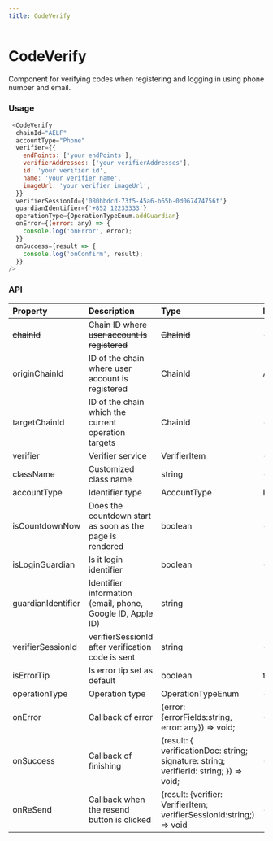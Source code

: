 ```yaml
---
title: CodeVerify
---
```


# CodeVerify

Component for verifying codes when registering and logging in using phone number and email.

### Usage

```javascript
 <CodeVerify
  chainId="AELF"
  accountType="Phone"
  verifier={{
    endPoints: ['your endPoints'],
    verifierAddresses: ['your verifierAddresses'],
    id: 'your verifier id',
    name: 'your verifier name',
    imageUrl: 'your verifier imageUrl',
  }}
  verifierSessionId={'080bbdcd-73f5-45a6-b65b-0d067474756f'}
  guardianIdentifier={'+852 12233333'}
  operationType={OperationTypeEnum.addGuardian}
  onError={(error: any) => {
    console.log('onError', error);
  }}
  onSuccess={result => {
    console.log('onConfirm', result);
  }}
/>
```

### API

| Property           | Description                                                | Type                                                                                   | Default       | Version |
| :----------------- | :--------------------------------------------------------- | :------------------------------------------------------------------------------------- | :------------ | :------ |
| ~~chainId~~        | ~~Chain ID where user account is registered~~              | ~~ChainId~~                                                                            | -             | V1.5.1  |
| originChainId      | ID of the chain where user account is registered           | ChainId                                                                                | AELF          | V1.5.1  |
| targetChainId      | ID of the chain which the current operation targets        | ChainId                                                                                | -             | V1.5.1  |
| verifier           | Verifier service                                           | VerifierItem                                                                           | -             |         |
| className          | Customized class name                                      | string                                                                                 | -             |         |
| accountType        | Identifier type                                            | AccountType                                                                            | Email         |         |
| isCountdownNow     | Does the countdown start as soon as the page is rendered   | boolean                                                                                | -             |         |
| isLoginGuardian    | Is it login identifier                                     | boolean                                                                                | -             |         |
| guardianIdentifier | Identifier information (email, phone, Google ID, Apple ID) | string                                                                                 | -             |         |
| verifierSessionId  | verifierSessionId after verification code is sent          | string                                                                                 | -             |         |
| isErrorTip         | Is error tip set as default                                | boolean                                                                                | true          |         |
| operationType      | Operation type                                             | OperationTypeEnum                                                                      | -             |         |
| onError            | Callback of error                                          | (error: {errorFields:string, error: any}) => void;                                     | -             |         |
| onSuccess          | Callback of finishing                                      | (result: { verificationDoc: string; signature: string; verifierId: string; }) => void; | -             |         |
| onReSend           | Callback when the resend button is clicked                 | (result: {verifier: VerifierItem; verifierSessionId:string;) => void                   | -             |         |
